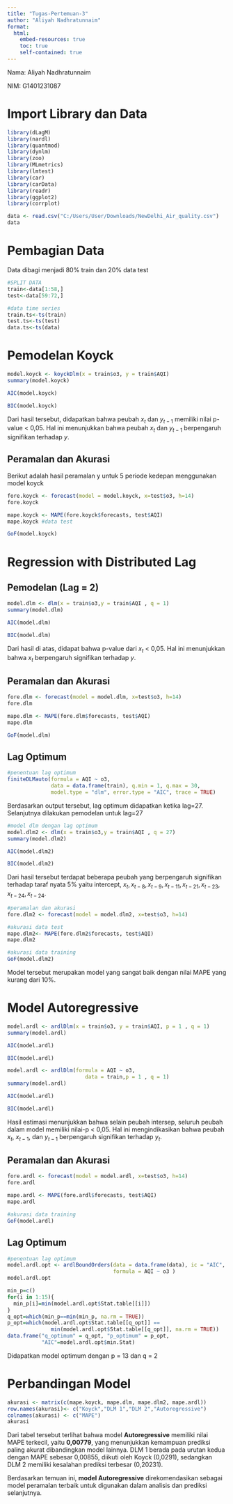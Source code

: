 ```yaml
---
title: "Tugas-Pertemuan-3"
author: "Aliyah Nadhratunnaim"
format: 
  html:
    embed-resources: true
    toc: true
    self-contained: true
---
```


Nama: Aliyah Nadhratunnaim

NIM: G1401231087

# Import Library dan Data

```r
library(dLagM)
library(nardl)
library(quantmod)
library(dynlm)
library(zoo)
library(MLmetrics)
library(lmtest)
library(car)
library(carData)
library(readr)
library(ggplot2)
library(corrplot)
```

```r
data <- read.csv("C:/Users/User/Downloads/NewDelhi_Air_quality.csv")
data
```

# Pembagian Data

Data dibagi menjadi 80% train dan 20% data test

```r
#SPLIT DATA
train<-data[1:58,]
test<-data[59:72,]
```

```r
#data time series
train.ts<-ts(train)
test.ts<-ts(test)
data.ts<-ts(data)
```

# Pemodelan Koyck

```r
model.koyck <- koyckDlm(x = train$o3, y = train$AQI)
summary(model.koyck)
```

```r
AIC(model.koyck)
```

```r
BIC(model.koyck)
```

Dari hasil tersebut, didapatkan bahwa peubah $x_t$ dan $y_{t-1}$ memiliki nilai p-value \< 0,05. Hal ini menunjukkan bahwa peubah $x_t$ dan $y_{t-1}$ berpengaruh signifikan terhadap $y$.

## Peramalan dan Akurasi

Berikut adalah hasil peramalan y untuk 5 periode kedepan menggunakan model koyck

```r
fore.koyck <- forecast(model = model.koyck, x=test$o3, h=14)
fore.koyck
```

```r
mape.koyck <- MAPE(fore.koyck$forecasts, test$AQI)
mape.koyck #data test
```

```r
GoF(model.koyck)
```

# Regression with Distributed Lag

## Pemodelan (Lag = 2)

```r
model.dlm <- dlm(x = train$o3,y = train$AQI , q = 1)
summary(model.dlm)
```

```r
AIC(model.dlm)
```

```r
BIC(model.dlm)
```

Dari hasil di atas, didapat bahwa p-value dari $x_t$ \< 0,05. Hal ini menunjukkan bahwa $x_t$ berpengaruh signifikan terhadap $y$.

## Peramalan dan Akurasi

```r
fore.dlm <- forecast(model = model.dlm, x=test$o3, h=14)
fore.dlm
```

```r
mape.dlm <- MAPE(fore.dlm$forecasts, test$AQI)
mape.dlm
```

```r
GoF(model.dlm)
```

## Lag Optimum

```r
#penentuan lag optimum 
finiteDLMauto(formula = AQI ~ o3,
              data = data.frame(train), q.min = 1, q.max = 30,
              model.type = "dlm", error.type = "AIC", trace = TRUE)
```

Berdasarkan output tersebut, lag optimum didapatkan ketika lag=27. Selanjutnya dilakukan pemodelan untuk lag=27

```r
#model dlm dengan lag optimum
model.dlm2 <- dlm(x = train$o3,y = train$AQI , q = 27)
summary(model.dlm2)
```

```r
AIC(model.dlm2)
```

```r
BIC(model.dlm2)
```

Dari hasil tersebut terdapat beberapa peubah yang berpengaruh signifikan terhadap taraf nyata 5% yaitu intercept, $x_t, x_{t-8}, x_{t-9}, x_{t-11}, x_{t-21}, x_{t-23}, x_{t-24}, x_{t-24}.$

```r
#peramalan dan akurasi
fore.dlm2 <- forecast(model = model.dlm2, x=test$o3, h=14)

#akurasi data test
mape.dlm2<- MAPE(fore.dlm2$forecasts, test$AQI)
mape.dlm2
```

```r
#akurasi data training
GoF(model.dlm2)
```

Model tersebut merupakan model yang sangat baik dengan nilai MAPE yang kurang dari 10%.

# Model Autoregressive

```r
model.ardl <- ardlDlm(x = train$o3, y = train$AQI, p = 1 , q = 1)
summary(model.ardl)
```

```r
AIC(model.ardl)
```

```r
BIC(model.ardl)
```

```r
model.ardl <- ardlDlm(formula = AQI ~ o3, 
                         data = train,p = 1 , q = 1)
summary(model.ardl)
```

```r
AIC(model.ardl)
```

```r
BIC(model.ardl)
```

Hasil estimasi menunjukkan bahwa selain peubah intersep, seluruh peubah dalam model memiliki nilai-p \< 0,05. Hal ini mengindikasikan bahwa peubah $x_t$, $x_{t-1}$, dan $y_{t-1}$ berpengaruh signifikan terhadap $y_t$.

## Peramalan dan Akurasi

```r
fore.ardl <- forecast(model = model.ardl, x=test$o3, h=14)
fore.ardl
```

```r
mape.ardl <- MAPE(fore.ardl$forecasts, test$AQI)
mape.ardl
```

```r
#akurasi data training
GoF(model.ardl)
```

## Lag Optimum

```r
#penentuan lag optimum
model.ardl.opt <- ardlBoundOrders(data = data.frame(data), ic = "AIC", 
                                  formula = AQI ~ o3 )
model.ardl.opt
```

```r
min_p=c()
for(i in 1:15){
  min_p[i]=min(model.ardl.opt$Stat.table[[i]])
}
q_opt=which(min_p==min(min_p, na.rm = TRUE))
p_opt=which(model.ardl.opt$Stat.table[[q_opt]] == 
              min(model.ardl.opt$Stat.table[[q_opt]], na.rm = TRUE))
data.frame("q_optimum" = q_opt, "p_optimum" = p_opt, 
           "AIC"=model.ardl.opt$min.Stat)
```

Didapatkan model optimum dengan p = 13 dan q = 2

# Perbandingan Model

```r
akurasi <- matrix(c(mape.koyck, mape.dlm, mape.dlm2, mape.ardl))
row.names(akurasi)<- c("Koyck","DLM 1","DLM 2","Autoregressive")
colnames(akurasi) <- c("MAPE")
akurasi
```

Dari tabel tersebut terlihat bahwa model **Autoregressive** memiliki nilai MAPE terkecil, yaitu **0,00779**, yang menunjukkan kemampuan prediksi paling akurat dibandingkan model lainnya. DLM 1 berada pada urutan kedua dengan MAPE sebesar 0,00855, diikuti oleh Koyck (0,0291), sedangkan DLM 2 memiliki kesalahan prediksi terbesar (0,20231).

Berdasarkan temuan ini, **model Autoregressive** direkomendasikan sebagai model peramalan terbaik untuk digunakan dalam analisis dan prediksi selanjutnya.
